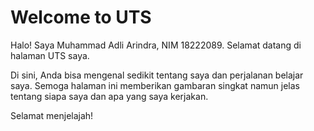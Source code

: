 # Welcome to UTS

Halo! Saya Muhammad Adli Arindra, NIM 18222089. Selamat datang di halaman UTS saya.

Di sini, Anda bisa mengenal sedikit tentang saya dan perjalanan belajar saya. Semoga halaman ini memberikan gambaran singkat namun jelas tentang siapa saya dan apa yang saya kerjakan.

Selamat menjelajah!
